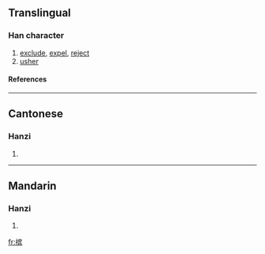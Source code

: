 {{see|擯}}

==Translingual==
===Han character===
{{Han char|rn=64|rad=手|as=10|sn=13|four=|canj=手十人金 (QJOC)}}
# [[exclude]], [[expel]], [[reject]]
# [[usher]]
====References====
{{Han ref|kx=0449.081|hdz=31937.030|uh=6448|ud=25672}}

----
==Cantonese==
===Hanzi===
{{yue-hanzi|jyut=|y=ban3}}
# {{defn|Cantonese}}

----
==Mandarin==
===Hanzi===
{{cmn-hanzi|tra=擯|pin=[[bìn]] ([[bin4]])|wg=pin<sup>4</sup>}}
# {{defn|Mandarin}}

[[fr:摈]]